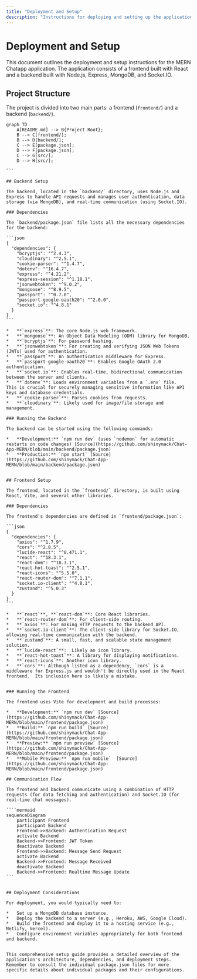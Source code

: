 ```yaml
---
title: "Deployment and Setup"
description: "Instructions for deploying and setting up the application."
---
```


# Deployment and Setup

<TOC />

This document outlines the deployment and setup instructions for the MERN Chatapp application.  The application consists of a frontend built with React and a backend built with Node.js, Express, MongoDB, and Socket.IO.

## Project Structure

The project is divided into two main parts: a frontend (`frontend/`) and a backend (`backend/`).

````mermaid
graph TD
    A[README.md] --> B{Project Root};
    B --> C[frontend/];
    B --> D[backend/];
    C --> E[package.json];
    D --> F[package.json];
    C --> G[src/];
    D --> H[src/];

```

## Backend Setup

The backend, located in the `backend/` directory, uses Node.js and Express to handle API requests and manages user authentication, data storage (via MongoDB), and real-time communication (using Socket.IO).

### Dependencies

The `backend/package.json` file lists all the necessary dependencies for the backend:

```json
{
  "dependencies": {
    "bcryptjs": "^2.4.3",
    "cloudinary": "^2.5.1",
    "cookie-parser": "^1.4.7",
    "dotenv": "^16.4.7",
    "express": "^4.21.2",
    "express-session": "^1.18.1",
    "jsonwebtoken": "^9.0.2",
    "mongoose": "^8.9.5",
    "passport": "^0.7.0",
    "passport-google-oauth20": "^2.0.0",
    "socket.io": "^4.8.1"
  }
}
```

*   **`express`**: The core Node.js web framework.
*   **`mongoose`**: An Object Data Modeling (ODM) library for MongoDB.
*   **`bcryptjs`**: For password hashing.
*   **`jsonwebtoken`**: For creating and verifying JSON Web Tokens (JWTs) used for authentication.
*   **`passport`**: An authentication middleware for Express.
*   **`passport-google-oauth20`**: Enables Google OAuth 2.0 authentication.
*   **`socket.io`**: Enables real-time, bidirectional communication between the server and clients.
*   **`dotenv`**: Loads environment variables from a `.env` file.  This is crucial for securely managing sensitive information like API keys and database credentials.
*   **`cookie-parser`**: Parses cookies from requests.
*   **`cloudinary`**: Likely used for image/file storage and management.

### Running the Backend

The backend can be started using the following commands:

*   **Development:** `npm run dev` (uses `nodemon` for automatic restarts on code changes) [Source](https://github.com/shinymack/Chat-App-MERN/blob/main/backend/package.json)
*   **Production:** `npm start` [Source](https://github.com/shinymack/Chat-App-MERN/blob/main/backend/package.json)


## Frontend Setup

The frontend, located in the `frontend/` directory, is built using React, Vite, and several other libraries.

### Dependencies

The frontend's dependencies are defined in `frontend/package.json`:

```json
{
  "dependencies": {
    "axios": "^1.7.9",
    "cors": "^2.8.5",
    "lucide-react": "^0.471.1",
    "react": "^18.3.1",
    "react-dom": "^18.3.1",
    "react-hot-toast": "^2.5.1",
    "react-icons": "^5.5.0",
    "react-router-dom": "^7.1.1",
    "socket.io-client": "^4.8.1",
    "zustand": "^5.0.3"
  }
}
```

*   **`react`**, **`react-dom`**: Core React libraries.
*   **`react-router-dom`**: For client-side routing.
*   **`axios`**: For making HTTP requests to the backend API.
*   **`socket.io-client`**: The client-side library for Socket.IO, allowing real-time communication with the backend.
*   **`zustand`**: A small, fast, and scalable state management solution.
*   **`lucide-react`**:  Likely an icon library.
*   **`react-hot-toast`**: A library for displaying notifications.
*   **`react-icons`**: Another icon library.
*   **`cors`**: Although listed as a dependency, `cors` is a middleware for Express.js and wouldn't be directly used in the React frontend.  Its inclusion here is likely a mistake.


### Running the Frontend

The frontend uses Vite for development and build processes:

*   **Development:** `npm run dev` [Source](https://github.com/shinymack/Chat-App-MERN/blob/main/frontend/package.json)
*   **Build:** `npm run build` [Source](https://github.com/shinymack/Chat-App-MERN/blob/main/frontend/package.json)
*   **Preview:** `npm run preview` [Source](https://github.com/shinymack/Chat-App-MERN/blob/main/frontend/package.json)
*   **Mobile Preview:** `npm run mobile`  [Source](https://github.com/shinymack/Chat-App-MERN/blob/main/frontend/package.json)

## Communication Flow

The frontend and backend communicate using a combination of HTTP requests (for data fetching and authentication) and Socket.IO (for real-time chat messages).

````mermaid
sequenceDiagram
    participant Frontend
    participant Backend
    Frontend->>Backend: Authentication Request
    activate Backend
    Backend->>Frontend: JWT Token
    deactivate Backend
    Frontend->>Backend: Message Send Request
    activate Backend
    Backend->>Frontend: Message Received
    deactivate Backend
    Backend->>Frontend: Realtime Message Update
```


## Deployment Considerations

For deployment, you would typically need to:

*   Set up a MongoDB database instance.
*   Deploy the backend to a server (e.g., Heroku, AWS, Google Cloud).
*   Build the frontend and deploy it to a hosting service (e.g., Netlify, Vercel).
*   Configure environment variables appropriately for both frontend and backend.


This comprehensive setup guide provides a detailed overview of the application's architecture, dependencies, and deployment steps. Remember to consult the individual package.json files for more specific details about individual packages and their configurations.
